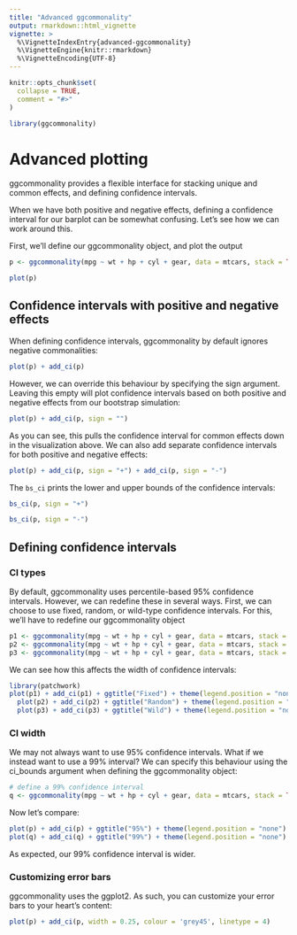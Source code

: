 ```yaml
---
title: "Advanced ggcommonality"
output: rmarkdown::html_vignette
vignette: >
  %\VignetteIndexEntry{advanced-ggcommonality}
  %\VignetteEngine{knitr::rmarkdown}
  %\VignetteEncoding{UTF-8}
---
```


```r
knitr::opts_chunk$set(
  collapse = TRUE,
  comment = "#>"
)
```

```r
library(ggcommonality)
```

# Advanced plotting

ggcommonality provides a flexible interface for stacking unique and common effects, and defining confidence intervals.

When we have both positive and negative effects, defining a confidence interval for our barplot can be somewhat confusing. Let's see how we can work around this.

First, we'll define our ggcommonality object, and plot the output

```r
p <- ggcommonality(mpg ~ wt + hp + cyl + gear, data = mtcars, stack = TRUE)

plot(p)
```

## Confidence intervals with positive and negative effects

When defining confidence intervals, ggcommonality by default ignores negative commonalities:

```r
plot(p) + add_ci(p)
```

However, we can override this behaviour by specifying the sign argument. Leaving this empty will plot confidence intervals based on both positive and negative effects from our bootstrap simulation:

```r
plot(p) + add_ci(p, sign = "")
```
As you can see, this pulls the confidence interval for common effects down in the visualization above. We can also add separate confidence intervals for both positive and negative effects:

```r
plot(p) + add_ci(p, sign = "+") + add_ci(p, sign = "-")
```

The `bs_ci` prints the lower and upper bounds of the confidence intervals:
```r
bs_ci(p, sign = "+")
```

```r
bs_ci(p, sign = "-")
```

## Defining confidence intervals

### CI types

By default, ggcommonality uses percentile-based 95% confidence intervals. However, we can redefine these in several ways. First, we can choose to use fixed, random, or wild-type confidence intervals. For this, we'll have to redefine our ggcommonality object
```r
p1 <- ggcommonality(mpg ~ wt + hp + cyl + gear, data = mtcars, stack = TRUE, resample_type = "fixed")
p2 <- ggcommonality(mpg ~ wt + hp + cyl + gear, data = mtcars, stack = TRUE, resample_type = "random")
p3 <- ggcommonality(mpg ~ wt + hp + cyl + gear, data = mtcars, stack = TRUE, resample_type = "wild")
```

We can see how this affects the width of confidence intervals:
```r
library(patchwork)
plot(p1) + add_ci(p1) + ggtitle("Fixed") + theme(legend.position = "none") |
  plot(p2) + add_ci(p2) + ggtitle("Random") + theme(legend.position = "none")  |
  plot(p3) + add_ci(p3) + ggtitle("Wild") + theme(legend.position = "none") 
```

### CI width

We may not always want to use 95% confidence intervals. What if we instead want to use a 99% interval? We can specify this behaviour using the ci_bounds argument when defining the ggcommonality object:
```r
# define a 99% confidence interval
q <- ggcommonality(mpg ~ wt + hp + cyl + gear, data = mtcars, stack = TRUE, ci_bounds = c(0.01, 0.99))

```

Now let's compare:
```r
plot(p) + add_ci(p) + ggtitle("95%") + theme(legend.position = "none") |
plot(q) + add_ci(q) + ggtitle("99%") + theme(legend.position = "none") 
```

As expected, our 99% confidence interval is wider.

### Customizing error bars

ggcommonality uses the ggplot2. As such, you can customize your error bars to your heart's content:
```r
plot(p) + add_ci(p, width = 0.25, colour = 'grey45', linetype = 4)
```
